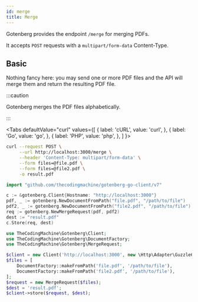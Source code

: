 ```yaml
---
id: merge
title: Merge
---
```



Gotenberg provides the endpoint `/merge` for merging PDFs.

It accepts `POST` requests with a `multipart/form-data` Content-Type.

## Basic

Nothing fancy here: you may send one or more PDF files and the API
will merge them and return the resulting PDF file.

:::caution

Gotenberg merges the PDF files alphabetically.

:::

<Tabs
defaultValue="curl"
values={[
{ label: 'cURL', value: 'curl', },
{ label: 'Go', value: 'go', },
{ label: 'PHP', value: 'php', },
]
}>
<TabItem value="curl">

```bash
curl --request POST \
     --url http://localhost:3000/merge \
     --header 'Content-Type: multipart/form-data' \
     --form files=@file.pdf \
     --form files=@file2.pdf \
     -o result.pdf
```

</TabItem>
<TabItem value="go">

```go
import "github.com/thecodingmachine/gotenberg-go-client/v7"

c := &gotenberg.Client{Hostname: "http://localhost:3000"}
pdf, _ := gotenberg.NewDocumentFromPath("file.pdf", "/path/to/file")
pdf2, _ := gotenberg.NewDocumentFromPath("file2.pdf", "/path/to/file")
req := gotenberg.NewMergeRequest(pdf, pdf2)
dest := "result.pdf"
c.Store(req, dest)
```

</TabItem>
<TabItem value="php">

```php
use TheCodingMachine\Gotenberg\Client;
use TheCodingMachine\Gotenberg\DocumentFactory;
use TheCodingMachine\Gotenberg\MergeRequest;

$client = new Client('http://localhost:3000', new \Http\Adapter\Guzzle6\Client());
$files = [
    DocumentFactory::makeFromPath('file.pdf', '/path/to/file'),
    DocumentFactory::makeFromPath('file2.pdf', '/path/to/file'),
];
$request = new MergeRequest($files);
$dest = 'result.pdf';
$client->store($request, $dest);
```

</TabItem>
</Tabs>
